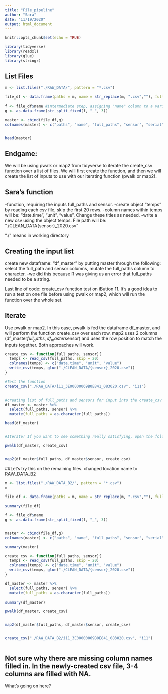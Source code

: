 ---
title: "File_pipeline"
author: "Sara"
date: "11/19/2020"
output: html_document
---

```{r setup, include=FALSE}
knitr::opts_chunk$set(echo = TRUE)

library(tidyverse)
library(readxl)
library(glue)
library(stringr)


```

## List Files

```{r }
m <- list.files("./RAW_DATA/", pattern = "*.csv")

file_df <- data.frame(paths = m, name = str_replace(m, ".csv",""), full_paths = list.files("./RAW_DATA/", pattern = "*.csv", full.names = TRUE))

f <- file_df$name #intermediate step, assigning "name" column to a variable to be used in g.
g <- as.data.frame(str_split_fixed(f, "_", 3))

master <- cbind(file_df,g)
colnames(master) <- c("paths", "name", "full_paths", "sensor", "serial" , "upload_date")


head(master)
```
## Endgame:
We will be using pwalk or map2 from tidyverse to iterate the create_csv function over a list of files. We will first create the function, and then we will create the list of inputs to use with our iterating function (pwalk or map2).

## Sara's function

-function, requiring the inputs full_paths and sensor. 
-create object "temps" by reading each csv file, skip the first 20 rows.
-column names within temps will be: "date.time", "unit", "value". Change these titles as needed.
-write a new csv using the object temps. File path will be: "./CLEAN_DATA{sensor}_2020.csv"

"./" means in working directory

## Creating the input list
create new dataframe: "df_master" by putting master through the following:
select the full_path and sensor columns, mutate the full_paths column to character.
  -we did this because R was giving us an error that full_paths needed to be a string.

Last line of code: create_csv function test on iButton 11.
It's a good idea to run a test on one file before using pwalk or map2, which will run the function over the whole set.

## Iterate
Use pwalk or map2. In this case, pwalk is fed the dataframe df_master, and will perform the function create_csv over each row.
map2 uses 2 columns (df_master$full_paths, df_master$sensor) and uses the row position to match the inputs together. Both approaches will work.

```{r }

create_csv <- function(full_paths, sensor){
  temps <- read_csv(full_paths, skip = 20)
  colnames(temps) <- c("date.time", "unit", "value")
  write_csv(temps, glue("./CLEAN_DATA/{sensor}_2020.csv"))
}

#Test the function
create_csv("./RAW_DATA/i11_3E00000069B0E841_083020.csv", "i11")


#creating list of full_paths and sensors for input into the create_csv function
df_master <- master %>% 
  select(full_paths, sensor) %>% 
  mutate(full_paths = as.character(full_paths))

head(df_master)


#Iterate! If you want to see something really satisfying, open the folder that you're saving these to and watch the files pop in.

pwalk(df_master, create_csv)


map2(df_master$full_paths, df_master$sensor, create_csv)


```


##Let's try this on the remaining files.
changed location name to RAW_DATA_B2

```{r }


m <- list.files("./RAW_DATA_B2/", pattern = "*.csv")
m

file_df <- data.frame(paths = m, name = str_replace(m, ".csv",""), full_paths = list.files("./RAW_DATA_B2/", pattern = "*.csv", full.names = TRUE))

summary(file_df)

f <- file_df$name 
g <- as.data.frame(str_split_fixed(f, "_", 3))


master <- cbind(file_df,g)
colnames(master) <- c("paths", "name", "full_paths", "sensor", "serial" , "upload_date")

summary(master)

create_csv <- function(full_paths, sensor){
  temps <- read_csv(full_paths, skip = 20)
  colnames(temps) <- c("date.time", "unit", "value")
  write_csv(temps, glue("./CLEAN_DATA/{sensor}_2020.csv"))
}

df_master <- master %>% 
  select(full_paths, sensor) %>% 
  mutate(full_paths = as.character(full_paths))

summary(df_master)

pwalk(df_master, create_csv)


map2(df_master$full_paths, df_master$sensor, create_csv)


create_csv("./RAW_DATA_B2/i11_3E00000069B0E841_083020.csv", "i11")



```
## Not sure why there are missing column names filled in. In the newly-created csv file, 3-4 columns are filled with NA. 
What's going on here?
